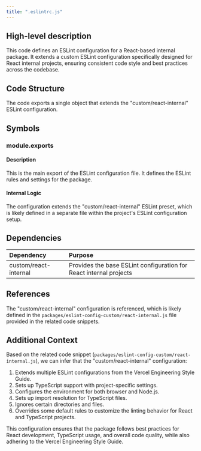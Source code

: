 ```yaml
---
title: ".eslintrc.js"
---
```


## High-level description
This code defines an ESLint configuration for a React-based internal package. It extends a custom ESLint configuration specifically designed for React internal projects, ensuring consistent code style and best practices across the codebase.

## Code Structure
The code exports a single object that extends the "custom/react-internal" ESLint configuration.

## Symbols

### module.exports
#### Description
This is the main export of the ESLint configuration file. It defines the ESLint rules and settings for the package.

#### Internal Logic
The configuration extends the "custom/react-internal" ESLint preset, which is likely defined in a separate file within the project's ESLint configuration setup.

## Dependencies
| Dependency | Purpose |
|:-----------|:--------|
| custom/react-internal | Provides the base ESLint configuration for React internal projects |

## References
The "custom/react-internal" configuration is referenced, which is likely defined in the `packages/eslint-config-custom/react-internal.js` file provided in the related code snippets.

## Additional Context
Based on the related code snippet (`packages/eslint-config-custom/react-internal.js`), we can infer that the "custom/react-internal" configuration:

1. Extends multiple ESLint configurations from the Vercel Engineering Style Guide.
2. Sets up TypeScript support with project-specific settings.
3. Configures the environment for both browser and Node.js.
4. Sets up import resolution for TypeScript files.
5. Ignores certain directories and files.
6. Overrides some default rules to customize the linting behavior for React and TypeScript projects.

This configuration ensures that the package follows best practices for React development, TypeScript usage, and overall code quality, while also adhering to the Vercel Engineering Style Guide.